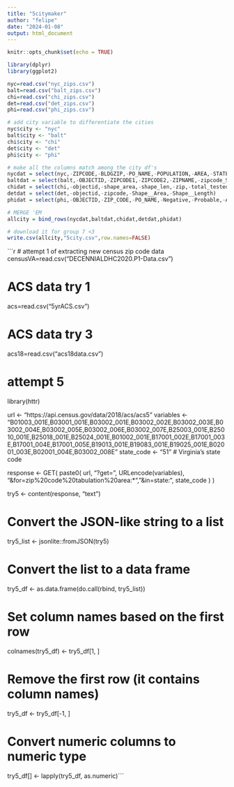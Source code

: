 ---
title: "5citymaker"
author: "felipe"
date: "2024-01-08"
output: html_document
---

```{r setup, include=FALSE}
knitr::opts_chunk$set(echo = TRUE)
```

```{r}
library(dplyr)
library(ggplot2)

nyc=read.csv("nyc_zips.csv")
balt=read.csv("balt_zips.csv")
chi=read.csv("chi_zips.csv")
det=read.csv("det_zips.csv")
phi=read.csv("phi_zips.csv")
```

```{r}
# add city variable to differentiate the cities
nyc$city <- "nyc"
balt$city <- "balt"
chi$city <- "chi"
det$city <- "det"
phi$city <- "phi"

# make all the columns match among the city df's
nycdat = select(nyc,-ZIPCODE,-BLDGZIP,-PO_NAME,-POPULATION,-AREA,-STATE,-COUNTY,-ST_FIPS,-CTY_FIPS,-URL,-SHAPE_AREA,-SHAPE_LEN,-MODZCTA,-zcta_cum.perc_pos,-Total)
baltdat = select(balt,-OBJECTID,-ZIPCODE1,-ZIPCODE2,-ZIPNAME,-zipcode_SH,-zip_name)
chidat = select(chi,-objectid,-shape_area,-shape_len,-zip,-total_tested)
detdat = select(det,-objectid,-zipcode,-Shape__Area,-Shape__Length)
phidat = select(phi,-OBJECTID,-ZIP_CODE,-PO_NAME,-Negative,-Probable,-Additional_Tracking,-Positive_Redacted,-Negative_Redacted,-Shape__Area,-Shape__Length)

# MERGE 'EM
allcity = bind_rows(nycdat,baltdat,chidat,detdat,phidat)

# download it for group 7 <3
write.csv(allcity,"5city.csv",row.names=FALSE)
```

```{r}
# attempt 1 of extracting new census zip code data
censusVA=read.csv("DECENNIALDHC2020.P1-Data.csv")

# ACS data try 1
acs=read.csv("5yrACS.csv")

# ACS data try 3
acs18=read.csv("acs18data.csv")

# attempt 5
library(httr)

url <- "https://api.census.gov/data/2018/acs/acs5"
variables <- "B01003_001E,B03001_001E,B03002_001E,B03002_002E,B03002_003E,B03002_004E,B03002_005E,B03002_006E,B03002_007E,B25003_001E,B25010_001E,B25018_001E,B25024_001E,B01002_001E,B17001_002E,B17001_003E,B17001_004E,B17001_005E,B19013_001E,B19083_001E,B19025_001E,B02001_003E,B02001_004E,B03002_008E"
state_code <- "51"  # Virginia's state code

response <- GET(
  paste0(
    url,
    "?get=", URLencode(variables),
    "&for=zip%20code%20tabulation%20area:*",
    "&in=state:", state_code
  )
)

try5 <- content(response, "text")

# Convert the JSON-like string to a list
try5_list <- jsonlite::fromJSON(try5)

# Convert the list to a data frame
try5_df <- as.data.frame(do.call(rbind, try5_list))

# Set column names based on the first row
colnames(try5_df) <- try5_df[1, ]

# Remove the first row (it contains column names)
try5_df <- try5_df[-1, ]

# Convert numeric columns to numeric type
try5_df[] <- lapply(try5_df, as.numeric)```

